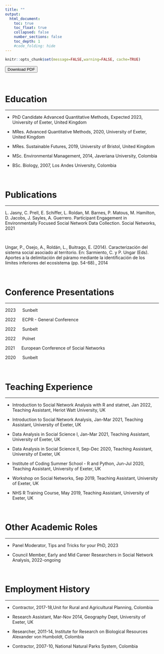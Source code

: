 ```yaml
---
title: ""
output:
  html_document:
    toc: true
    toc_float: true
    collapsed: false
    number_sections: false
    toc_depth: 1
    #code_folding: hide
---
```


```r
knitr::opts_chunk$set(message=FALSE,warning=FALSE, cache=TRUE)
```

<div>

<a href = "CV_files/CV_LRG.pdf">
<button role="button">Download PDF</button>
</a>

</div>

<br>

# Education
<hr>

- PhD Candidate Advanced Quantitative Methods, Expected 2023, University of Exeter, United Kingdom

- MRes. Advanced Quantitative Methods, 2020, University of Exeter, United Kingdom

- MRes. Sustainable Futures, 2019, University of Bristol, United Kingdom

- MSc. Environmental Management, 2014, Javeriana University, Colombia

- BSc. Biology, 2007, Los Andes University, Colombia

<br>

# Publications
<hr>
L. Jasny, C. Prell, E. Schiffer, L. Roldan, M. Barnes, P. Matous, M. Hamilton, D. Jacobs, J. Sayles, A. Guerrero. Participant Engagement in Environmentally Focused Social Network Data Collection. Social Networks, 2021

<br>

Ungar, P., Osejo, A., Roldán, L., Buitrago, E. (2014). Caracterización del sistema social asociado al territorio. En: Sarmiento, C. y P. Ungar (Eds). Aportes a la delimitación del páramo mediante la identificación de los límites inferiores del ecosistema (pp. 54-68)., 2014

<br>

# Conference Presentations

<hr>
2023 &emsp; Sunbelt

2022 &emsp; ECPR - General Conference

2022 &emsp; Sunbelt 

2022 &emsp; Polnet

2021 &emsp; European Conference of Social Networks 

2020 &emsp; Sunbelt 

<br>

# Teaching Experience

<hr>

- Introduction to Social Network Analysis with R and statnet, Jan 2022, Teaching Assistant, Heriot Watt University, UK

- Introduction to Social Network Analysis, Jan-Mar 2021, Teaching Assistant, University of Exeter, UK

- Data Analysis in Social Science I, Jan-Mar 2021, Teaching Assistant, University of Exeter, UK

- Data Analysis in Social Science II, Sep-Dec 2020, Teaching Assistant, University of Exeter, UK

- Institute of Coding Summer School - R and Python, Jun-Jul 2020, Teaching Assistant, University of Exeter, UK

- Workshop on Social Networks, Sep 2019, Teaching Assistant, University of Exeter, UK 

- NHS R Training Course, May 2019, Teaching Assistant, University of Exeter, UK

<br>

# Other Academic Roles

<hr>

- Panel Moderator, Tips and Tricks for your PhD, 2023

- Council Member, Early and Mid Career Researchers in Social Network Analysis, 2022-ongoing

<br>

# Employment History

<hr>

- Contractor, 2017-18,Unit for Rural and Agricultural Planning, Colombia

- Research Assistant, Mar-Nov 2014, Geography Dept, University of Exeter, UK

- Researcher, 2011-14, Institute for Research on Biological Resources Alexander von Humboldt, Colombia

- Contractor, 2007-10, National Natural Parks System, Colombia

